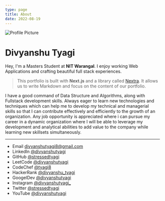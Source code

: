 ```yaml
---
type: page
title: About
date: 2022-08-19
---
```



<Image
  priority
  src="/images/profile.jpg"
  alt="Profile Picture"
  width={160}
  height={160}
  priority
  className={utilStyles.borderCircle}
/>

# Divyanshu Tyagi

Hey, I'm a Masters Student at **NIT Warangal**. I enjoy working Web Applications and crafting beautiful full stack experiences.

> This portfolio is built with **Next.js** and a library called [Nextra](https://nextra.vercel.app/). It allows us to write Markdown and focus on the content of our portfolio.

I have a good command of Data Structure and Algorithms, along with Fullstack development skills. Always eager to learn new technologies and techniques which can help me to develop my technical and managerial skills so that I can contribute effectively and efficiently to the growth of an organization. Any job opportunity is appreciated where i can pursue my career in a dynamic organization where I will be able to leverage my development and analytical abilities to add value to the company while learning new skillsets simultaneously.

---

- Email divyanshutyagi8@gmail.com
- LinkedIn [@divyanshutyagi](https://www.linkedin.com/in/divyanshutyagi/)
- GitHub [@stressedtyagi](https://github.com/stressedtyagi)
- LeetCode [@divyanshutyagi](https://leetcode.com/divyanshutyagi/)
- CodeChef [@tyagi8](https://www.codechef.com/users/tyagi8)
- HackerRank [@divyanshu_tyagi](https://www.hackerrank.com/divyanshu_tyagi)
- GoogelDev [@divyanshutyagi](https://developers.google.com/profile/u/divyanshutyagi)
- Instagram [@divyanshutyagi\_](https://instagram.com/divyanshutyagi_)
- Twitter [@stressedtyagi](https://twitter.com/stressedtyagi)
- YouTube [@divyanshutyagi](https://www.youtube.com/channel/UCiJA--r7liMKueiIr_OH3oQ)
